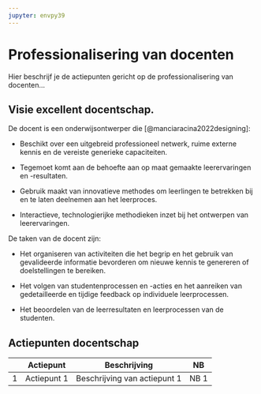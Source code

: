 ```yaml
---
jupyter: envpy39
---
```


# Professionalisering van docenten

Hier beschrijf je de actiepunten gericht op de professionalisering van docenten...

## Visie excellent docentschap.

De docent is een onderwijsontwerper die [@manciaracina2022designing]:

-   Beschikt over een uitgebreid professioneel netwerk, ruime externe kennis en de vereiste generieke capaciteiten.

-   Tegemoet komt aan de behoefte aan op maat gemaakte leerervaringen en -resultaten.

-   Gebruik maakt van innovatieve methodes om leerlingen te betrekken bij en te laten deelnemen aan het leerproces.

-   Interactieve, technologierijke methodieken inzet bij het ontwerpen van leerervaringen.

De taken van de docent zijn:

-   Het organiseren van activiteiten die het begrip en het gebruik van gevalideerde informatie bevorderen om nieuwe kennis te genereren of doelstellingen te bereiken.

-   Het volgen van studentenprocessen en -acties en het aanreiken van gedetailleerde en tijdige feedback op individuele leerprocessen.

-   Het beoordelen van de leerresultaten en leerprocessen van de studenten.

## Actiepunten docentschap

|     | Actiepunt   | Beschrijving                 | NB   |
|-----|-------------|------------------------------|------|
| 1   | Actiepunt 1 | Beschrijving van actiepunt 1 | NB 1 |
